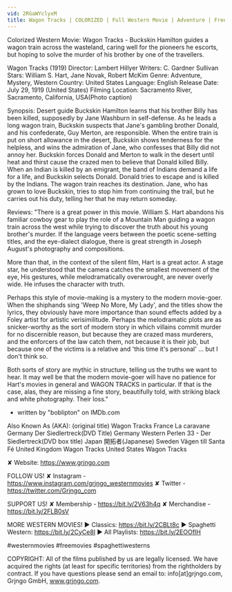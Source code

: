 ```yaml
---
vid: 2RGaWYclyxM
title: Wagon Tracks | COLORIZED | Full Western Movie | Adventure | Free Cowboy Film
---
```


Colorized Western Movie: Wagon Tracks - Buckskin Hamilton guides a wagon train across the wasteland, caring well for the pioneers he escorts, but hoping to solve the murder of his brother by one of the travellers.

Wagon Tracks (1919)
Director: Lambert Hillyer
Writers: C. Gardner Sullivan
Stars: William S. Hart, Jane Novak, Robert McKim
Genre: Adventure, Mystery, Western
Country: United States
Language: English
Release Date: July 29, 1919 (United States)
Filming Location: Sacramento River, Sacramento, California, USA(Photo caption)

Synopsis:
Desert guide Buckskin Hamilton learns that his brother Billy has been killed, supposedly by Jane Washburn in self-defense. As he leads a long wagon train, Buckskin suspects that Jane's gambling brother Donald, and his confederate, Guy Merton, are responsible. When the entire train is put on short allowance in the desert, Buckskin shows tenderness for the helpless, and wins the admiration of Jane, who confesses that Billy did not annoy her. Buckskin forces Donald and Merton to walk in the desert until heat and thirst cause the crazed men to believe that Donald killed Billy. When an Indian is killed by an emigrant, the band of Indians demand a life for a life, and Buckskin selects Donald. Donald tries to escape and is killed by the Indians. The wagon train reaches its destination. Jane, who has grown to love Buckskin, tries to stop him from continuing the trail, but he carries out his duty, telling her that he may return someday.

Reviews:
"There is a great power in this movie. William S. Hart abandons his familiar cowboy gear to play the role of a Mountain Man guiding a wagon train across the west while trying to discover the truth about his young brother's murder. If the language veers between the poetic scene-setting titles, and the eye-dialect dialogue, there is great strength in Joseph August's photography and compositions.

More than that, in the context of the silent film, Hart is a great actor. A stage star, he understood that the camera catches the smallest movement of the eye, His gestures, while melodramatically overwrought, are never overly wide. He infuses the character with truth.

Perhaps this style of movie-making is a mystery to the modern movie-goer. When the shiphands sing 'Weep No More, My Lady', and the titles show the lyrics, they obviously have more importance than sound effects added by a Foley artist for artistic verisimilitude. Perhaps the melodramatic plots are as snicker-worthy as the sort of modern story in which villains commit murder for no discernible reason, but because they are crazed mass murderers, and the enforcers of the law catch them, not because it is their job, but because one of the victims is a relative and 'this time it's personal' ... but I don't think so.

Both sorts of story are mythic in structure, telling us the truths we want to hear. It may well be that the modern movie-goer will have no patience for Hart's movies in general and WAGON TRACKS in particular. If that is the case, alas, they are missing a fine story, beautifully told, with striking black and white photography. Their loss."
- written by "boblipton" on IMDb.com

Also Known As (AKA):
(original title) Wagon Tracks
France La caravane
Germany Der Siedlertreck(DVD Title)
Germany Western Perlen 33 - Der Siedlertreck(DVD box title)
Japan 開拓者(Japanese)
Sweden Vägen till Santa Fé
United Kingdom Wagon Tracks
United States Wagon Tracks

✘ Website: https://www.grjngo.com

FOLLOW US!
✘ Instagram - https://www.instagram.com/grjngo_westernmovies
✘ Twitter - https://twitter.com/Grjngo_com

SUPPORT US!
✘ Membership - https://bit.ly/2V63h4q
✘ Merchandise - https://bit.ly/2FLB0sV

MORE WESTERN MOVIES! 
► Classics: https://bit.ly/2CBLt8c 
► Spaghetti Western: https://bit.ly/2CyCe8I 
► All Playlists: https://bit.ly/2EOOfIH 

#westernmovies #freemovies #spaghettiwesterns

COPYRIGHT: All of the films published by us are legally licensed. We have acquired the rights (at least for specific territories) from the rightholders by contract. If you have questions please send an email to: info[at]grjngo.com, Grjngo GmbH, www.grjngo.com.